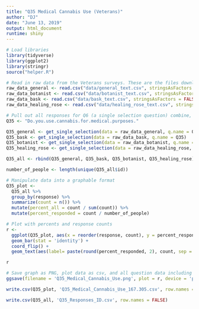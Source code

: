 ```yaml
---
title: "Q35 Medical Cannabis Use (Veterans)"
author: "DJ"
date: "June 13, 2019"
output: html_document
runtime: shiny
---
```

```r
# Load libraries
library(tidyverse)
library(ggplot2)
library(stringr)
source("helper.R")
```

```r
# Read in raw data from the Veterans surveys. These are the files downloaded from survey monkey saved as a .csv
raw_data_general <- read.csv("data/general_text.csv", stringsAsFactors = FALSE)
raw_data_botanist <- read.csv("data/botanist_text.csv", stringsAsFactors = FALSE)
raw_data_bask <- read.csv("data/bask_text.csv", stringsAsFactors = FALSE)
raw_data_healing_rose <- read.csv("data/healing_rose_text.csv", stringsAsFactors = FALSE)
```

```r
# Pull out all responses for Q6 (a single selection question) combine, then determine 'question n'
Q35 <- "Do.you.use.cannabis.for.medical.purposes."

Q35_general <- get_single_selection(data = raw_data_general, q.name = Q35)
Q35_bask <- get_single_selection(data = raw_data_bask, q.name = Q35)
Q35_botanist <- get_single_selection(data = raw_data_botanist, q.name = Q35)
Q35_healing_rose <- get_single_selection(data = raw_data_healing_rose, q.name = Q35)

Q35_all <- rbind(Q35_general, Q35_bask, Q35_botanist, Q35_healing_rose)

number_of_people <- length(unique(Q35_all$id))
```

```r
# Manipulate data into a graphable format
Q35_plot <- 
  Q35_all %>%
  group_by(response) %>%
  summarize(count = n()) %>%
  mutate(percent_all = count / sum(count)) %>%
  mutate(percent_responded = count / number_of_people)
```

```r
# Plot with percents and response counts
r <- 
  ggplot(Q35_plot, aes(x = reorder(response, count), y = percent_responded)) +
  geom_bar(stat = 'identity') +
  coord_flip() +
  geom_text(aes(label= paste(round(percent_responded, 2), count, sep = "***")))

r
```

```r
# Save graph as PNG, plot data as csv, and all question data including response IDs as csv (save question n and N at end of plot file as "_x.x")
ggsave(filename = 'Q35_Medical_Cannabis_Use.png', plot = r, device = 'png')

write.csv(Q35_plot, 'Q35_Medical_Cannabis_Use_167.305.csv', row.names = FALSE)

write.csv(Q35_all, 'Q35_Responses_ID.csv', row.names = FALSE)
```
